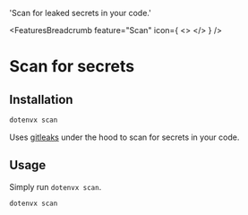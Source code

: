 
  'Scan for leaked secrets in your code.'

<FeaturesBreadcrumb feature="Scan" icon={
  <>
    <Logo className="w-10 h-10" />
  </>
} />
# Scan for secrets
<GuideHeading lead={description} />

## Installation

```bash
dotenvx scan
```

Uses [gitleaks](https://gitleaks.io) under the hood to scan for secrets in your code.

## Usage

Simply run `dotenvx scan`.

```bash
dotenvx scan
```
